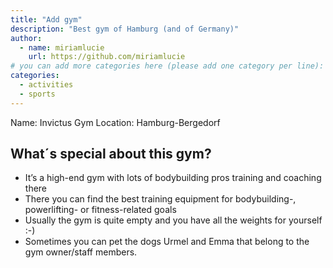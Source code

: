 ---
title: "Add gym"
description: "Best gym of Hamburg (and of Germany)"
author:
  - name: miriamlucie
    url: https://github.com/miriamlucie
# you can add more categories here (please add one category per line):
categories:
  - activities
  - sports
---

Name: Invictus Gym
Location: Hamburg-Bergedorf

## What´s special about this gym?

- It's a high-end gym with lots of bodybuilding pros training and coaching there
- There you can find the best training equipment for bodybuilding-, powerlifting- or fitness-related goals
- Usually the gym is quite empty and you have all the weights for yourself :-)
- Sometimes you can pet the dogs Urmel and Emma that belong to the gym owner/staff members.
